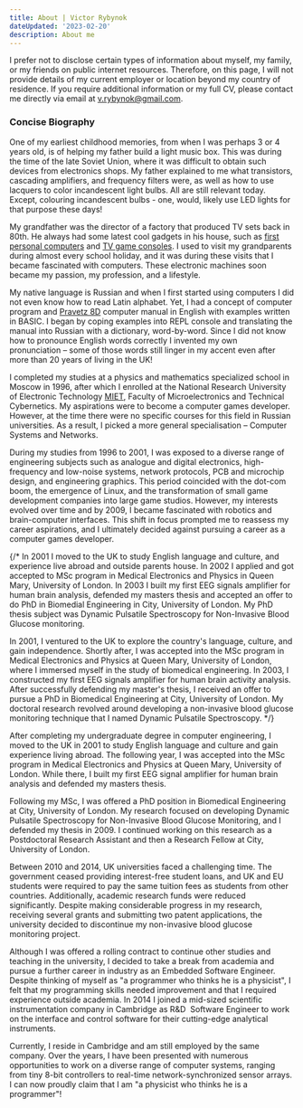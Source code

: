 ```yaml
---
title: About | Victor Rybynok
dateUpdated: '2023-02-20'
description: About me
---
```


I prefer not to disclose certain types of information about myself, my family,
or my friends on public internet resources. Therefore, on this page, I will not
provide details of my current employer or location beyond my country of
residence. If you require additional information or my full CV, please contact
me directly via email at v.rybynok@gmail.com.

### Concise Biography

One of my earliest childhood memories, from when I was perhaps 3 or 4 years old,
is of helping my father build a light music box. This was during the time of the
late Soviet Union, where it was difficult to obtain such devices from
electronics shops. My father explained to me what transistors, cascading
amplifiers, and frequency filters were, as well as how to use lacquers to color
incandescent light bulbs. All are still relevant today. Except, colouring
incandescent bulbs - one, would, likely use LED lights for that purpose these
days!

My grandfather was the director of a factory that produced TV sets back in 80th.
He always had some latest cool gadgets in his house, such as
[first personal computers](https://en.wikipedia.org/wiki/Pravetz_computers) and
[TV game consoles](https://ru.wikibooks.org/wiki/Советские_телевизионные_игровые_приставки/Фабричные_телеигры).
I used to visit my grandparents during almost every school holiday, and it was
during these visits that I became fascinated with computers. These electronic
machines soon became my passion, my profession, and a lifestyle.

My native language is Russian and when I first started using computers I did not
even know how to read Latin alphabet. Yet, I had a concept of computer program
and [Pravetz 8D](https://en.wikipedia.org/wiki/Oric#Clones) computer manual in
English with examples written in BASIC. I began by coping examples into REPL
console and translating the manual into Russian with a dictionary, word-by-word.
Since I did not know how to pronounce English words correctly I invented my own
pronunciation&nbsp;– some of those words still linger in my accent even after
more than 20 years of living in the UK!

I completed my studies at a physics and mathematics specialized school in Moscow
in 1996, after which I enrolled at the National Research University of
Electronic Technology [MIET](https://eng.miet.ru/), Faculty of Microelectronics
and Technical Cybernetics. My aspirations were to become a computer games
developer. However, at the time there were no specific courses for this field in
Russian universities. As a result, I picked a more general specialisation&nbsp;–
Computer Systems and Networks.

During my studies from 1996 to 2001, I was exposed to a diverse range of
engineering subjects such as analogue and digital electronics, high-frequency
and low-noise systems, network protocols, PCB and microchip design, and
engineering graphics. This period coincided with the dot-com boom, the emergence
of Linux, and the transformation of small game development companies into large
game studios. However, my interests evolved over time and by 2009, I became
fascinated with robotics and brain-computer interfaces. This shift in focus
prompted me to reassess my career aspirations, and I ultimately decided against
pursuing a career as a computer games developer.

{/* In 2001 I moved to the UK to study English language and culture, and
experience live abroad and outside parents house. In 2002 I applied and got
accepted to MSc program in Medical Electronics and Physics in Queen Mary,
University of London. In 2003 I built my first EEG signals amplifier for human
brain analysis, defended my masters thesis and accepted an offer to do PhD in
Biomedial Engineering in City, University of London. My PhD thesis subject was
Dynamic Pulsatile Spectroscopy for Non-Invasive Blood Glucose monitoring.

In 2001, I ventured to the UK to explore the country's language, culture, and
gain independence. Shortly after, I was accepted into the MSc program in Medical
Electronics and Physics at Queen Mary, University of London, where I immersed
myself in the study of biomedical engineering. In 2003, I constructed my first
EEG signals amplifier for human brain activity analysis. After successfully
defending my master's thesis, I received an offer to pursue a PhD in Biomedical
Engineering at City, University of London. My doctoral research revolved around
developing a non-invasive blood glucose monitoring technique that I named
Dynamic Pulsatile Spectroscopy. */}

After completing my undergraduate degree in computer engineering, I moved to the
UK in 2001 to study English language and culture and gain experience living
abroad. The following year, I was accepted into the MSc program in Medical
Electronics and Physics at Queen Mary, University of London. While there, I
built my first EEG signal amplifier for human brain analysis and defended my
masters thesis.

Following my MSc, I was offered a PhD position in Biomedical Engineering at
City, University of London. My research focused on developing Dynamic Pulsatile
Spectroscopy for Non-Invasive Blood Glucose Monitoring, and I defended my thesis
in 2009. I continued working on this research as a Postdoctoral Research
Assistant and then a Research Fellow at City, University of London.

Between 2010 and 2014, UK universities faced a challenging time. The government
ceased providing interest-free student loans, and UK and EU students were
required to pay the same tuition fees as students from other countries.
Additionally, academic research funds were reduced significantly. Despite making
considerable progress in my research, receiving several grants and submitting
two patent applications, the university decided to discontinue my non-invasive
blood glucose monitoring project.

Although I was offered a rolling contract to continue other studies and teaching
in the university, I decided to take a break from academia and pursue a further
career in industry as an Embedded Software Engineer. Despite thinking of myself
as "a programmer who thinks he is a physicist", I felt that my programming
skills needed improvement and that I required experience outside academia. In
2014 I joined a mid-sized scientific instrumentation company in Cambridge as
R&D&nbsp; Software Engineer to work on the interface and control software for
their cutting-edge analytical instruments.

Currently, I reside in Cambridge and am still employed by the same company. Over
the years, I have been presented with numerous opportunities to work on a
diverse range of computer systems, ranging from tiny 8-bit controllers to
real-time network-synchronized sensor arrays. I can now proudly claim that I am
"a physicist who thinks he is a programmer"!

